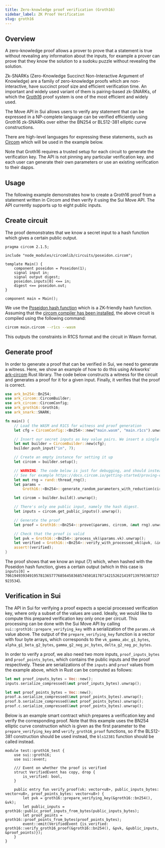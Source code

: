 ```yaml
---
title: Zero-knowledge proof verification (Groth16)
sidebar_label: ZK Proof Verification
slug: groth16
---
```


## Overview

A zero-knowledge proof allows a prover to prove that a statement is true without revealing any information about the inputs, for example a prover can prove that they know the solution to a sudoku puzzle without revealing the solution.

Zk-SNARKs (Zero-Knowledge Succinct Non-Interactive Argument of Knowledge) are a family of zero-knowledge proofs which are non-interactive, have succinct proof size and efficient verification time.
An important and widely used variant of them is pairing-based zk-SNARKs, of which the [Groth16](https://eprint.iacr.org/2016/260.pdf) proof system is one of the most efficient and widely used.

The Move API in Sui allows users to verify any statement that can be expressed in a NP-complete language can be verified efficiently using Groth16 zk-SNARKs over either the BN254 or BLS12-381 elliptic curve constructions.

There are high-level languages for expressing these statements, such as [Circom](https://docs.circom.io) which will be used in the example below.

Note that Groth16 requires a trusted setup for each circuit to generate the verification key. The API is not pinning any particular verification key. and each user can generate their own parameters or use an existing verification to their dapps.

## Usage

The following example demonstrates how to create a Groth16 proof from a statement written in Circom and then verify it using the Sui Move API. The API currently supports up to eight public inputs.

## Create circuit

The proof demonstrates that we know a secret input to a hash function which gives a certain public output.

```circom
pragma circom 2.1.5;

include "node_modules/circomlib/circuits/poseidon.circom";

template Main() {
    component poseidon = Poseidon(1);
    signal input in;
    signal output digest;
    poseidon.inputs[0] <== in;
    digest <== poseidon.out;
}

component main = Main();
```

We use the [Poseidon hash function](https://www.poseidon-hash.info) which is a ZK-friendly hash function. Assuming that the [circom compiler has been installed](https://docs.circom.io/getting-started/installation/), the above circuit is compiled using the following command:

```bash
circom main.circom --r1cs --wasm
```

This outputs the constraints in R1CS format and the circuit in Wasm format.

## Generate proof

In order to generate a proof that can be verified in Sui, we need to generate a witness. Here, we show an example of how to do this using Arkworks' [ark-circom](https://github.com/gakonst/ark-circom) Rust library. The code below constructs a witness for the circuit and generates a proof for it for a given input. Finally, it verifies that the proof is correct.

```rust
use ark_bn254::Bn254;
use ark_circom::CircomBuilder;
use ark_circom::CircomConfig;
use ark_groth16::Groth16;
use ark_snark::SNARK;

fn main() {
    // Load the WASM and R1CS for witness and proof generation
    let cfg = CircomConfig::<Bn254>::new("main.wasm", "main.r1cs").unwrap();

    // Insert our secret inputs as key value pairs. We insert a single input, namely the input to the hash function.
    let mut builder = CircomBuilder::new(cfg);
    builder.push_input("in", 7);

    // Create an empty instance for setting it up
    let circom = builder.setup();

    // WARNING: The code below is just for debugging, and should instead use a verification key generated from a trusted setup.
    // See for example https://docs.circom.io/getting-started/proving-circuits/#powers-of-tau.
    let mut rng = rand::thread_rng();
    let params =
        Groth16::<Bn254>::generate_random_parameters_with_reduction(circom, &mut rng).unwrap();

    let circom = builder.build().unwrap();

    // There's only one public input, namely the hash digest.
    let inputs = circom.get_public_inputs().unwrap();

    // Generate the proof
    let proof = Groth16::<Bn254>::prove(&params, circom, &mut rng).unwrap();

    // Check that the proof is valid
    let pvk = Groth16::<Bn254>::process_vk(&params.vk).unwrap();
    let verified = Groth16::<Bn254>::verify_with_processed_vk(&pvk, &inputs, &proof).unwrap();
    assert!(verified);
}
```

The proof shows that we know an input (7) which, when hashed with the Poseidon hash function, gives a certain output (which in this case is `inputs[0] = 7061949393491957813657776856458368574501817871421526214197139795307327923534`).

## Verification in Sui

The API in Sui for verifying a proof expects a special processed verification key, where only a subset of the values are used. Ideally, we would like to compute this prepared verification key only
once per circuit. This processing can be done with the Sui Move API by calling `sui::groth16::prepare_verifying_key` with a serialization of the `params.vk` value above.
The output of the `prepare_verifying_key` function is a vector with four byte arrays, which corresponds to the `vk_gamma_abc_g1_bytes`, `alpha_g1_beta_g2_bytes`, `gamma_g2_neg_pc_bytes`, `delta_g2_neg_pc_bytes`.

In order to verify a proof, we also need two more inputs, `proof_inputs_bytes` and `proof_points_bytes`, which contains the public inputs and the proof respectively. These are serializations of the `inputs` and `proof` values from the example above, which in Rust can be computed as follows:

```rust
let mut proof_inputs_bytes = Vec::new();
inputs.serialize_compressed(&mut proof_inputs_bytes).unwrap();

let mut proof_points_bytes = Vec::new();
proof.a.serialize_compressed(&mut proof_points_bytes).unwrap();
proof.b.serialize_compressed(&mut proof_points_bytes).unwrap();
proof.c.serialize_compressed(&mut proof_points_bytes).unwrap();
```

Below is an example smart contract which prepares a verification key and verify the corresponding proof. Note that this example uses the BN254 elliptic curve construction which is given as the first parameter to the `prepare_verifying_key` and `verify_groth16_proof` functions, so if the BLS12-381 construction should be used instead, the `bls12381` function should be called instead.

```move
module test::groth16_test {
    use sui::groth16;
    use sui::event;

    /// Event on whether the proof is verified
    struct VerifiedEvent has copy, drop {
        is_verified: bool,
    }

    public entry fun verify_proof(vk: vector<u8>, public_inputs_bytes: vector<u8>, proof_points_bytes: vector<u8>) {
        let pvk = groth16::prepare_verifying_key(&groth16::bn254(), &vk);
        let public_inputs = groth16::public_proof_inputs_from_bytes(public_inputs_bytes);
        let proof_points = groth16::proof_points_from_bytes(proof_points_bytes);
        event::emit(VerifiedEvent {is_verified: groth16::verify_groth16_proof(&groth16::bn254(), &pvk, &public_inputs, &proof_points)});
    }
}
```
